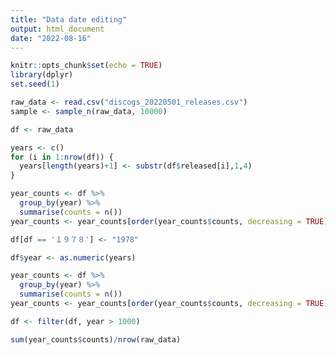 ```yaml
---
title: "Data date editing"
output: html_document
date: "2022-08-16"
---
```


```r
knitr::opts_chunk$set(echo = TRUE)
library(dplyr)
set.seed(1)
```

```r
raw_data <- read.csv("discogs_20220501_releases.csv")
sample <- sample_n(raw_data, 10000)
```


```r
df <- raw_data

years <- c()
for (i in 1:nrow(df)) {
  years[length(years)+1] <- substr(df$released[i],1,4)
}

year_counts <- df %>%
  group_by(year) %>%
  summarise(counts = n())
year_counts <- year_counts[order(year_counts$counts, decreasing = TRUE),]
```

```r
df[df == '１９７８'] <- "1978"

df$year <- as.numeric(years)

year_counts <- df %>%
  group_by(year) %>%
  summarise(counts = n())
year_counts <- year_counts[order(year_counts$counts, decreasing = TRUE),]

df <- filter(df, year > 1000)
```
```r
sum(year_counts$counts)/nrow(raw_data)
```

